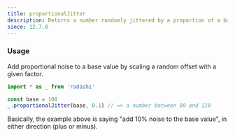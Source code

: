 ```yaml
---
title: proportionalJitter
description: Returns a number randomly jittered by a proportion of a base value
since: 12.7.0
---
```


### Usage

Add proportional noise to a base value by scaling a random offset with a given factor.

```ts
import * as _ from 'radashi'

const base = 100
_.proportionalJitter(base, 0.1) // => a number between 90 and 110
```

Basically, the example above is saying "add 10% noise to the base value", in either direction (plus or minus).
